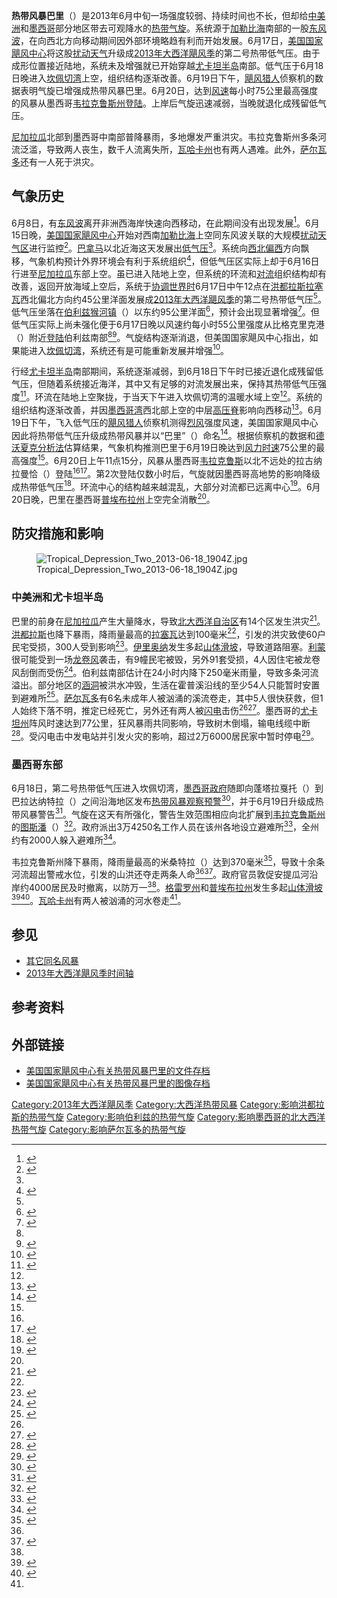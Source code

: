 {{Infobox Hurricane
| Name=热带风暴巴里<br />{{lang|en|Tropical Storm Barry}}
| Type=热带风暴
| Year=2013
| Basin=Atl
| Image location=Barry_Jun_20_2013_1720Z.jpg
| Image name=刚刚登陆的热带风暴巴里
| Formed=2013年6月17日
| Dissipated=2013年6月20日
| 1-min winds=40
| Damages=Minimal
| Damagespre=
| Pressure=1003
| Fatalities=共5人
| Areas=[[中美洲|中美洲]]、[[墨西哥|墨西哥]]
| Hurricane season=[[2013年大西洋飓风季|2013年大西洋飓风季]]
}}
'''热带风暴巴里'''（{{lang-en|Tropical Storm Barry}}）是2013年6月中旬一场强度较弱、持续时间也不长，但却给[[中美洲|中美洲]]和[[墨西哥|墨西哥]]部分地区带去可观降水的[[热带气旋|热带气旋]]。系统源于[[加勒比海|加勒比海]]南部的一股[[东风波|东风波]]，在向西北方向移动期间因外部环境略趋有利而开始发展。6月17日，[[国家飓风中心|美国国家飓风中心]]将这股[[热带扰动|扰动天气]]升级成[[2013年大西洋飓风季|2013年大西洋飓风季]]的第二号热带低气压。由于成形位置接近陆地，系统未及增强就已开始穿越[[尤卡坦半岛|尤卡坦半岛]]南部。低气压于6月18日晚进入[[坎佩切湾|坎佩切湾]]上空，组织结构逐渐改善。6月19日下午，[[飓风猎人|飓风猎人]]侦察机的数据表明气旋已增强成热带风暴巴里。6月20日，达到[[最大持续风速|风速]]每小时75公里最高强度的风暴从墨西哥[[韦拉克鲁斯州|韦拉克鲁斯州]][[登陆_(气象学)|登陆]]。上岸后气旋迅速减弱，当晚就退化成残留低气压。

[[尼加拉瓜|尼加拉瓜]]北部到墨西哥中南部普降暴雨，多地爆发严重洪灾。韦拉克鲁斯州多条河流泛滥，导致两人丧生，数千人流离失所，[[瓦哈卡州|瓦哈卡州]]也有两人遇难。此外，[[萨尔瓦多|萨尔瓦多]]还有一人死于洪灾。

== 气象历史 ==
{{storm path|Barry 2013 track.png}}
6月8日，有[[东风波|东风波]]离开非洲西海岸快速向西移动，在此期间没有出现发展<ref name="tcr">{{cite report | url = http://www.nhc.noaa.gov/data/tcr/AL022013_Barry.pdf | title = Tropical Storm Barry Tropical Cyclone Report | accessdate = 2015-11-12 | author = Stacy Stewart | format = PDF | date = 2013-10-07 | publisher = National Hurricane Center | deadurl = no | archiveurl = https://web.archive.org/web/20151011152209/http://www.nhc.noaa.gov/data/tcr/AL022013_Barry.pdf | archivedate = 2015-10-11 }}</ref>。6月15日晚，[[国家飓风中心|美国国家飓风中心]]开始对西南[[加勒比海|加勒比海]]上空同东风波关联的大规模[[热带扰动|扰动天气区]]进行监控<ref>{{cite report | publisher = National Hurricane Center | date = 2013-06-15 | accessdate = 2015-11-12 | author = Eric Blake | title = Graphical Tropical Weather Outlook | archiveurl = https://web.archive.org/web/20151022130742/http://www.nhc.noaa.gov/archive/gtwo/atl/201306152332/index.php?basin=atl&current_issuance=201306152332 | archivedate = 2015-10-22 | deadurl = no | url = http://www.nhc.noaa.gov/archive/gtwo/atl/201306152332/index.php?basin=atl&current_issuance=201306152332 }}</ref>。[[巴拿马|巴拿马]]以北近海这天发展出[[低气压|低气压]]<ref name="tcr" />。系统向[[罗盘方位|西北偏西]]方向飘移，气象机构预计外界环境会有利于系统组织<ref>{{cite report | publisher = National Hurricane Center | date = 2013-06-16 | accessdate = 2015-11-12 | author = Richard Pasch | title = Graphical Tropical Weather Outlook | archivedate = 2015-10-22 | deadurl = no | archiveurl = https://web.archive.org/web/20151022153155/http://www.nhc.noaa.gov/archive/gtwo/atl/201306161732/index.php?basin=atl&current_issuance=201306161732 | url = http://www.nhc.noaa.gov/archive/gtwo/atl/201306161732/index.php?basin=atl&current_issuance=201306161732 }}</ref>，但低气压区实际上却于6月16日行进至[[尼加拉瓜|尼加拉瓜]]东部上空。虽已进入陆地上空，但系统的环流和[[对流|对流]]组织结构却有改善，返回开放海域上空后，系统于[[协调世界时|协调世界时]]6月17日中午12点在[[洪都拉斯|洪都拉斯]][[拉塞瓦|拉塞瓦]]西北偏北方向约45公里洋面发展成[[2013年大西洋飓风季|2013年大西洋飓风季]]的第二号热带低气压<ref name="tcr" />。低气压坐落在[[伯利兹|伯利兹]][[猴河镇|猴河镇]]（{{lang|en|Monkey River Town}}）以东约95公里洋面<ref>{{cite report | author = Richard Pasch | work = [[国家飓风中心|National Hurricane Center]] | publisher = [[美国国家海洋和大气管理局|National Oceanic and Atmospheric Administration]] | title = Tropical Depression Two Public Advisory Number 1 | date = 2013-06-17 | accessdate = 2015-11-12 | url = http://www.nhc.noaa.gov/archive/2013/al02/al022013.public.001.shtml | deadurl = no | archivedate = 2015-10-02 | archiveurl = https://web.archive.org/web/20151002174149/http://www.nhc.noaa.gov/archive/2013/al02/al022013.public.001.shtml }}</ref>，预计会出现显著增强<ref name="Dis1">{{cite report | author = Richard Pasch | work = National Hurricane Center | publisher = National Oceanic and Atmospheric Administration | date = 2013-06-17 | accessdate = 2015-11-12 | title = Tropical Depression Two Discussion Number 1 | url = http://www.nhc.noaa.gov/archive/2013/al02/al022013.discus.001.shtml? | archiveurl = https://web.archive.org/web/20151002174152/http://www.nhc.noaa.gov/archive/2013/al02/al022013.discus.001.shtml | deadurl = no | archivedate = 2015-10-02 }}</ref>。但低气压实际上尚未强化便于6月17日晚以风速约每小时55公里强度从比格克里克港（{{lang|en|Big Creek}}）附近[[登陆_(气象学)|登陆]]伯利兹南部<ref name="tcr" /><ref>{{cite report | archiveurl = https://web.archive.org/web/20151002174154/http://www.nhc.noaa.gov/archive/2013/al02/al022013.discus.003.shtml | url = http://www.nhc.noaa.gov/archive/2013/al02/al022013.discus.003.shtml? | author = Christopher W. Landsea | work = National Hurricane Center | publisher = National Oceanic and Atmospheric Administration | date = 2013-06-17 | deadurl = no | accessdate = 2015-11-12 | title = Tropical Depression Two Discussion Number 3 | archivedate = 2015-10-02 }}</ref>。气旋结构逐渐消退，但美国国家飓风中心指出，如果能进入[[坎佩切湾|坎佩切湾]]，系统还有是可能重新发展并增强<ref>{{cite report | author = Lixion Avila | work = National Hurricane Center | publisher = National Oceanic and Atmospheric Administration | title = Tropical Depression Two Discussion Number 5 | date = 2013-06-17 | accessdate = 2015-11-12 | deadurl = no | archiveurl = https://web.archive.org/web/20151002174206/http://www.nhc.noaa.gov/archive/2013/al02/al022013.discus.005.shtml | url = http://www.nhc.noaa.gov/archive/2013/al02/al022013.discus.005.shtml | archivedate = 2015-10-02 }}</ref>。

行经[[尤卡坦半岛|尤卡坦半岛]]南部期间，系统逐渐减弱，到6月18日下午时已接近退化成残留低气压，但随着系统接近海洋，其中又有足够的对流发展出来，保持其热带低气压强度<ref>{{cite report | author = Lixion Avila | work = National Hurricane Center | publisher = National Oceanic and Atmospheric Administration | date = 2013-06-18 | archiveurl = https://web.archive.org/web/20151002174207/http://www.nhc.noaa.gov/archive/2013/al02/al022013.discus.006.shtml | url = http://www.nhc.noaa.gov/archive/2013/al02/al022013.discus.006.shtml? | accessdate = 2015-11-12 | title = Tropical Depression Two Discussion Number 6 | archivedate = 2015-10-02 | deadurl = no }}</ref>。环流在陆地上空聚拢，于当天下午进入坎佩切湾的温暖水域上空<ref name="tcr" />。系统的组织结构逐渐改善，并因[[墨西哥湾|墨西哥湾]]西北部上空的中层[[高压脊|高压脊]]影响向西移动<ref>{{cite report | author = Richard Pasch | work = National Hurricane Center | publisher = National Oceanic and Atmospheric Administration | date = 2013-06-19 | accessdate = 2015-11-12 | title = Tropical Depression Two Discussion Number 8 | url = http://www.nhc.noaa.gov/archive/2013/al02/al022013.discus.008.shtml? | archivedate = 2015-10-02 | deadurl = no | archiveurl = https://web.archive.org/web/20151002174227/http://www.nhc.noaa.gov/archive/2013/al02/al022013.discus.008.shtml }}</ref>。6月19日下午，飞入低气压的[[飓风猎人|飓风猎人]]侦察机测得[[烈风|烈风]]强度风速，美国国家飓风中心因此将热带低气压升级成热带风暴并以“巴里”（{{lang|en|Barry}}）命名<ref>{{cite report | author = Lixion Avila | work = National Hurricane Center | publisher = National Oceanic and Atmospheric Administration | title = Tropical Storm Barry Tropical Cyclone Update | date = 2013-06-19 | accessdate = 2015-11-12 | url = http://www.nhc.noaa.gov/archive/2013/al02/al022013.update.06191843.shtml | archivedate = 2015-10-02 | deadurl = no | archiveurl = https://web.archive.org/web/20151002174223/http://www.nhc.noaa.gov/archive/2013/al02/al022013.update.06191843.shtml }}</ref>。根据侦察机的数据和[[德沃夏克分析法|德沃夏克分析法]]估算结果，气象机构推测巴里于6月19日晚达到[[最大持续风速|风力时速]]75公里的最高强度<ref name="tcr" />。{{lang|en|[[协调世界时|UTC]]}}6月20日上午11点15分，风暴从墨西哥[[韦拉克鲁斯_(韦拉克鲁斯州)|韦拉克鲁斯]]以北不远处的拉古纳拉曼恰（{{lang|en|Laguna La Mancha}}）登陆<ref name="tcr" /><ref>{{cite report | author = Lixion Avila | work = National Hurricane Center | publisher = National Oceanic and Atmospheric Administration | date = 2013-06-20 | accessdate = 2015-11-12 | title = Tropical Storm Barry Discussion Number 13 | url = http://www.nhc.noaa.gov/archive/2013/al02/al022013.discus.013.shtml | archivedate = 2015-10-02 | archiveurl = https://web.archive.org/web/20151002174246/http://www.nhc.noaa.gov/archive/2013/al02/al022013.discus.013.shtml | deadurl = no }}</ref>。第2次登陆仅数小时后，气旋就因墨西哥高地势的影响降级成热带低气压<ref>{{cite report | author = Lixion Avila | work = National Hurricane Center | publisher = National Oceanic and Atmospheric Administration | archiveurl = https://web.archive.org/web/20151002174247/http://www.nhc.noaa.gov/archive/2013/al02/al022013.discus.014.shtml | deadurl = no | date = 2013-06-20 | accessdate = 2015-11-12 | title = Tropical Depression Barry Discussion Number 14 | archivedate = 2015-10-02 | url = http://www.nhc.noaa.gov/archive/2013/al02/al022013.discus.014.shtml? }}</ref>。环流中心的结构越来越混乱，大部分对流都已远离中心<ref>{{cite report | author = Jack L. Beven | work = National Hurricane Center | publisher = National Oceanic and Atmospheric Administration | date = 2013-06-20 | archiveurl = https://web.archive.org/web/20151002174248/http://www.nhc.noaa.gov/archive/2013/al02/al022013.discus.015.shtml | deadurl = no | accessdate = 2016-01-11 | title = Post-Tropical Cyclone Barry Discussion Number 15 | archivedate = 2015-10-02 | url = http://www.nhc.noaa.gov/archive/2013/al02/al022013.discus.015.shtml? }}</ref>。6月20日晚，巴里在墨西哥[[普埃布拉州|普埃布拉州]]上空完全消散<ref name="tcr" />。

== 防灾措施和影响 ==
[[File:Tropical_Depression_Two_2013-06-18_1904Z.jpg|thumb]]

=== 中美洲和尤卡坦半岛 ===
巴里的前身在[[尼加拉瓜|尼加拉瓜]]产生大量降水，导致[[北大西洋自治区|北大西洋自治区]]有14个区发生洪灾<ref>{{cite web | archiveurl = https://web.archive.org/web/20131214144810/http://www.ntn24.com/noticias/nicaragua-mantiene-vigilancia-95078 | publisher = Nuestra Tele Noticias 24 | date = 2013-06-17 | accessdate = 2013-12-14 | title = Nicaragua mantiene vigilancia por sismos y depresión tropical | url = http://www.ntn24.com/noticias/nicaragua-mantiene-vigilancia-95078 | archivedate = 2013-12-14 | deadurl = yes }}</ref>。[[洪都拉斯|洪都拉斯]]也降下暴雨，降雨量最高的[[拉塞瓦|拉塞瓦]]达到100毫米<ref name="LT1" />，引发的洪灾致使60户民宅受损，300人受到影响<ref>{{cite web | work = EFE | publisher = La Prensa | date = 2013-06-18 | archiveurl = https://web.archive.org/web/20150922010647/http://www.laprensa.hn/csp/mediapool/sites/LaPrensa/Honduras/Tegucigalpa/story.csp?cid=333146&sid=275&fid=98#.UcIGa-s9Gg4 | accessdate = 2016-01-11 | title = Mantienen alerta de precaución por lluvias de depresión tropical en Honduras | location = Tegucigalpa, Honduras | archivedate = 2015-09-22 | deadurl = no | url = http://www.laprensa.hn/csp/mediapool/sites/LaPrensa/Honduras/Tegucigalpa/story.csp?cid=333146&sid=275&fid=98#.UcIGa-s9Gg4 }}</ref>。[[伊里奥纳|伊里奥纳]]发生多起[[山崩|山体滑坡]]，导致道路阻塞。[[利蒙_(洪都拉斯)|利蒙]]很可能受到一场[[龙卷风|龙卷风]]袭击，有9幢民宅被毁，另外91套受损，4人因住宅被龙卷风刮倒而受伤<ref name="LT1">{{cite web |work=MR/RMP |publisher=La Tribuna |date=2013-06-18 |accessdate=2016-01-11 |title=Tornado "envolvió" casas en Limón, Colón |archiveurl=https://web.archive.org/web/20141020065541/http://www.latribuna.hn/2013/06/18/tornado-destruye-varias-casas-en-limon-colon/ |url=http://www.latribuna.hn/2013/06/18/tornado-destruye-varias-casas-en-limon-colon/ |archivedate=2014-10-20 |deadurl=yes }}</ref>。伯利兹南部估计在24小时内降下250毫米雨量，导致多条河流溢出。部分地区的[[涵洞|涵洞]]被洪水冲毁，生活在霍普溪沿线的至少54人只能暂时安置到避难所<ref>{{cite web | publisher = 7NewsBelize | date = 2013-06-18 | archiveurl = https://web.archive.org/web/20141009084222/http://7newsbelize.com/sstory.php?nid=25815 | accessdate = 2016-01-11 | title = Hope Creek Gets Flooded Again, This Time Residents Ready | url = http://7newsbelize.com/sstory.php?nid=25815 | deadurl = no | archivedate = 2014-10-09 }}</ref>。[[萨尔瓦多|萨尔瓦多]]有6名未成年人被汹涌的溪流卷走，其中5人很快获救，但1人始终下落不明，推定已经死亡，另外还有两人被[[闪电|闪电]]击伤<ref name="tcr" /><ref>{{cite web | publisher = Sipse Noticias | date = 2013-06-19 | accessdate = 2016-01-11 | title = Lluvias arrastran a seis niños en El Salvador | deadurl = no | archiveurl = https://web.archive.org/web/20141023022837/http://sipse.com/mundo/lluvias-arrastran-a-seis-ninos-en-el-salvador-37437.html | url = http://sipse.com/mundo/lluvias-arrastran-a-seis-ninos-en-el-salvador-37437.html | location = San Salvador, El Salvador | archivedate = 2014-10-23 }}</ref>。墨西哥的[[尤卡坦州|尤卡坦州]]阵风时速达到77公里，狂风暴雨共同影响，导致树木倒塌，输电线缆中断<ref>{{cite web | work = El Universal | publisher = Vanguardia | date = 2013-06-18 | accessdate = 2016-01-11 | title = Depresión tropical tira árboles y postes en Yucatán | location = Mérida, Yucatán | archivedate = 2014-12-18 | archiveurl = https://web.archive.org/web/20141218210242/http://www.vanguardia.com.mx/depresiontropicaltiraarbolesypostesenyucatan-1765862.html | url = http://www.vanguardia.com.mx/depresiontropicaltiraarbolesypostesenyucatan-1765862.html | deadurl = no }}</ref>。受闪电击中发电站并引发火灾的影响，超过2万6000居民家中暂时停电<ref>{{cite web | publisher = Artículo 7 | date = 2013-06-19 | accessdate = June 20, 2013 | title = Depresión tropical en Yucatán: Inundaciones, accidentes y caìda de árboles y postes. En Progreso impacta rayo a la CFE | archivedate = 2013-10-16 | deadurl = no | archiveurl = https://web.archive.org/web/20131016204930/http://a7.com.mx/pulso/yucatan/21582-depresion-tropical-en-yucatan-inundaciones-accidentes-y-caida-de-arboles-y-postes-en-progreso-impacta-rayo-a-la-cfe.html | location = Merida, Yucatán | url = http://a7.com.mx/pulso/yucatan/21582-depresion-tropical-en-yucatan-inundaciones-accidentes-y-caida-de-arboles-y-postes-en-progreso-impacta-rayo-a-la-cfe.html }}</ref>。

=== 墨西哥东部 ===
6月18日，第二号热带低气压进入坎佩切湾，[[墨西哥联邦政府|墨西哥政府]]随即向蓬塔拉戛托（{{lang|en|Punta El Lagarto}}）到巴拉达纳特拉（{{lang|en|Barra Da Nautla}}）之间沿海地区发布[[热带气旋警告|热带风暴观察预警]]<ref>{{cite report | author = Daniel Brown | work = National Hurricane Center | publisher = National Oceanic and Atmospheric Administration | date = 2013-06-18 | accessdate = 2016-01-11 | title = Tropical Depression Two Public Advisory Number 7 | url = http://www.nhc.noaa.gov/archive/2013/al02/al022013.public.007.shtml? | deadurl = no | archiveurl = https://web.archive.org/web/20151002174204/http://www.nhc.noaa.gov/archive/2013/al02/al022013.public.007.shtml | archivedate = 2015-10-02 }}</ref>，并于6月19日升级成热带风暴警告<ref>{{cite report | author = Richard Pasch | work = National Hurricane Center | publisher = National Oceanic and Atmospheric Administration | date = 2013-06-19 | archiveurl = https://web.archive.org/web/20151002174219/http://www.nhc.noaa.gov/archive/2013/al02/al022013.public.008.shtml | deadurl = no | archivedate = 2015-10-02 | accessdate = 2016-01-11 | title = Tropical Depression Two Public Advisory Number 8 | url = http://www.nhc.noaa.gov/archive/2013/al02/al022013.public.008.shtml? }}</ref>。气旋在这天有所强化，警告生效范围相应向北扩展到[[韦拉克鲁斯州|韦拉克鲁斯州]]的[[图斯潘_(韦拉克鲁斯州)|图斯潘]]（{{lang|en|Tuxpan}}）<ref>{{cite report | author1 = Daniel Brown | author2 = Robbie Berg | work = National Hurricane Center | publisher = National Oceanic and Atmospheric Administration | date = 2013-06-19 | accessdate = 2016-01-11 | url = http://www.nhc.noaa.gov/archive/2013/al02/al022013.public_a.010.shtml? | archivedate = 2015-10-02 | archiveurl = https://web.archive.org/web/20151002174225/http://www.nhc.noaa.gov/archive/2013/al02/al022013.public_a.010.shtml | title = Tropical Depression Two Public Advisory Number 10A | deadurl = no }}</ref>。政府派出3万4250名工作人员在该州各地设立避难所<ref name="ENS1">{{cite news |title=Evacuadas 1.200 personas en México por tormenta Barry |archiveurl=https://web.archive.org/web/20131216062457/http://www.elnuevosiglo.com.co/articulos/6-2013-evacuadas-1200-personas-en-m%C3%A9xico-por-tormenta-barry.html |agency=Agence France-Presse |newspaper=El Nuevo Siglo |deadurl=yes |url=http://www.elnuevosiglo.com.co/articulos/6-2013-evacuadas-1200-personas-en-m%C3%A9xico-por-tormenta-barry.html |location=Bogotá, Colombia |date=2013-06-20 |accessdate=2016-01-11 |archivedate=2013-12-16 }}</ref>，全州约有2000人躲入避难所<ref name="LVS1">{{cite web | publisher = La Voz Sucesos | date = 2013-06-21 | accessdate = 2016-01-11 | archiveurl = https://web.archive.org/web/20141019124019/http://www.lavoz.com.ar/noticias/sucesos/mexico-muerto-tormenta-tropical-barry | title = México: un muerto por la tormenta tropical Barry | deadurl = no | url = http://www.lavoz.com.ar/noticias/sucesos/mexico-muerto-tormenta-tropical-barry | archivedate = 2014-10-19 }}</ref>。

韦拉克鲁斯州降下暴雨，降雨量最高的米桑特拉（{{lang|en|Misantla}}）达到370毫米<ref>{{cite web | archiveurl = https://web.archive.org/web/20131216054727/http://www.excelsior.com.mx/nacional/2013/06/21/905284 | deadurl = no | publisher = Excelsior | date = 2013-06-21 | accessdate = 2016-01-11 | title = Protección Civil atiende a 31 municipios afectados por ‘Barry’ en Veracruz | url = http://www.excelsior.com.mx/nacional/2013/06/21/905284 | archivedate = 2013-12-16 }}</ref>，导致十余条河流超出警戒水位，引发的山洪还夺走两条人命<ref name="LVS1" /><ref>{{cite web | publisher = Animal Politico | date = 2013-06-21 | accessdate = 2016-01-11 | title = Barry se degrada a tormenta tropical; deja dos muertos en Veracruz | url = http://www.animalpolitico.com/2013/06/barry-se-degrada-a-tormenta-tropical-deja-un-muerto-en-veracruz/ | archivedate = 2016-01-11 | deadurl = no | archiveurl = https://web.archive.org/web/20160111105451/http://www.animalpolitico.com/2013/06/barry-se-degrada-a-tormenta-tropical-deja-un-muerto-en-veracruz/ }}</ref>。政府官员敦促安提瓜河沿岸约4000居民及时撤离，以防万一<ref name="LVS1" />。[[格雷罗州|格雷罗州]]和[[普埃布拉州|普埃布拉州]]发生多起[[山崩|山体滑坡]]<ref>{{cite web | author = Constantino González Vargas | work = NotiMex | publisher = SDP Noticias | date = 2013-06-20 | accessdate = 2016-01-11 | title = Reporta Protección Civil deslaves en Guerrero a causa de Barry | url = http://www.sdpnoticias.com/local/guerrero/2013/06/20/reporta-proteccion-civil-deslaves-en-guerrero-a-causa-de-barry | deadurl = yes | archivedate = 2014-10-23 | archiveurl = https://web.archive.org/web/20141023082055/http://www.sdpnoticias.com/local/guerrero/2013/06/20/reporta-proteccion-civil-deslaves-en-guerrero-a-causa-de-barry }}</ref><ref>{{cite news | title = Tormenta 'Barry' genera fuertes lluvias en sureste de México | url = http://www.24horas.cl/internacional/tormenta-barry-genera-fuertes-lluvias-en-sureste-de-mexico-702939 | publisher = 24 Horas | author = Fernando Jimenez | date = 2013-06-20 | accessdate = 2016-01-11 | deadurl = no | archiveurl = https://web.archive.org/web/20141020194330/http://www.24horas.cl/internacional/tormenta-barry-genera-fuertes-lluvias-en-sureste-de-mexico-702939 | archivedate = 2014-10-20 }}</ref>。[[瓦哈卡州|瓦哈卡州]]有两人被汹涌的河水卷走<ref name="tcr" />。

== 参见 ==
{{portal|热带气旋}}
* [[热带风暴巴里|其它同名风暴]]
* [[2013年大西洋飓风季时间轴|2013年大西洋飓风季时间轴]]

== 参考资料 ==
{{reflist|colwidth=30em}}

== 外部链接 ==
{{commons category|Tropical Storm Barry (2013)}}
* [http://www.nhc.noaa.gov/archive/2013/BARRY.shtml 美国国家飓风中心有关热带风暴巴里的文件存档]{{Wayback|url=http://www.nhc.noaa.gov/archive/2013/BARRY.shtml |date=20201018030531 }}
* [http://www.nhc.noaa.gov/archive/2013/BARRY_graphics.shtml 美国国家飓风中心有关热带风暴巴里的图像存档]{{Wayback|url=http://www.nhc.noaa.gov/archive/2013/BARRY_graphics.shtml |date=20201023022807 }}
{{2013 Atlantic hurricane season buttons}}

[[Category:2013年大西洋飓风季|Category:2013年大西洋飓风季]]
[[Category:大西洋热带风暴|Category:大西洋热带风暴]]
[[Category:影响洪都拉斯的热带气旋|Category:影响洪都拉斯的热带气旋]]
[[Category:影响伯利兹的热带气旋|Category:影响伯利兹的热带气旋]]
[[Category:影响墨西哥的北大西洋热带气旋|Category:影响墨西哥的北大西洋热带气旋]]
[[Category:影响萨尔瓦多的热带气旋|Category:影响萨尔瓦多的热带气旋]]
{{Good article}}